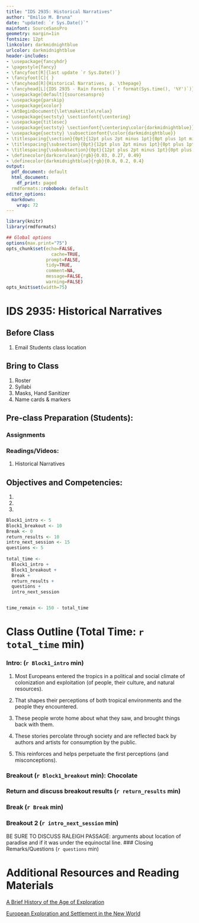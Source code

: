 ```yaml
---
title: "IDS 2935: Historical Narratives"
author: "Emilio M. Bruna"
date: "updated: `r Sys.Date()`"
mainfont: SourceSansPro
geometry: margin=1in
fontsize: 12pt
linkcolor: darkmidnightblue
urlcolor: darkmidnightblue
header-includes:
- \usepackage{fancyhdr}
- \pagestyle{fancy}
- \fancyfoot[R]{last update `r Sys.Date()`}
- \fancyfoot[C]{ }
- \fancyhead[R]{Historical Narratives, p. \thepage}
- \fancyhead[L]{IDS 2935 - Rain Forests (`r format(Sys.time(), '%Y')`)}
- \usepackage[default]{sourcesanspro}
- \usepackage{parskip}
- \usepackage{xcolor}
- \AtBeginDocument{\let\maketitle\relax}
- \usepackage{sectsty} \sectionfont{\centering}
- \usepackage{titlesec}
- \usepackage{sectsty} \sectionfont{\centering\color{darkmidnightblue}}
- \usepackage{sectsty} \subsectionfont{\color{darkmidnightblue}}
- \titlespacing{\section}{0pt}{12pt plus 2pt minus 1pt}{0pt plus 1pt minus 1pt}
- \titlespacing{\subsection}{0pt}{12pt plus 2pt minus 1pt}{0pt plus 1pt minus 1pt}
- \titlespacing{\subsubsection}{0pt}{12pt plus 2pt minus 1pt}{0pt plus 1pt minus 1pt}
- \definecolor{darkcerulean}{rgb}{0.03, 0.27, 0.49}
- \definecolor{darkmidnightblue}{rgb}{0.0, 0.2, 0.4}
output:
  pdf_document: default
  html_document:
    df_print: paged
  rmdformats::robobook: default
editor_options: 
  markdown: 
    wrap: 72
---
```



```r
library(knitr)
library(rmdformats)

## Global options
options(max.print="75")
opts_chunk$set(echo=FALSE,
	             cache=TRUE,
               prompt=FALSE,
               tidy=TRUE,
               comment=NA,
               message=FALSE,
               warning=FALSE)
opts_knit$set(width=75)
```
# IDS 2935: Historical Narratives

## Before Class

1. Email Students class location

## Bring to Class

1. Roster
2. Syllabi
3. Masks, Hand Sanitizer
4. Name cards & markers

## Pre-class Preparation (Students):

### Assignments

### Readings/Videos: 
1. Historical Narratives 

## Objectives and Competencies:   

1. 
2. 
3. 

\newpage
```r

Block1_intro <- 5
Block1_breakout <- 10
Break <- 0
return_results <- 10
intro_next_session <- 15
questions <- 5  
  
total_time <- 
  Block1_intro + 
  Block1_breakout + 
  Break + 
  return_results + 
  questions +
  intro_next_session 


time_remain <- 150 - total_time
```
# Class Outline (Total Time: `r total_time` min)
\vspace{0.5cm}

### **Intro: ** (`r Block1_intro` min)

1. Most Europeans entered the tropics in a political and social climate of colonization and exploitation (of people, their culture, and natural resources). 

2. That shapes their perceptions of both tropical environments and the people they encountered.

3. These people wrote home about what they saw, and brought things back with them.  

4. These stories percolate through society and are reflected back by authors and artists for consumption by the public.

5. This reinforces and helps perpetuate the first perceptions (and misconceptions).

### **Breakout** (`r Block1_breakout` min): Chocolate

### **Return and discuss breakout results** (`r return_results` min)

### **Break**  (`r Break` min)    

### **Breakout 2**  (`r intro_next_session` min)      

BE SURE TO DISCUSS RALEIGH PASSAGE: arguments about location of paradise and if it was under the equinoctal line.
### Closing Remarks/Questions (`r questions` min)

<!-- ### Free Time -->

<!-- There are `r time_remain` min remaining that can be used to answer questions -->
\vspace{1.5cm}
# Additional Resources and Reading Materials
\vspace{0.5cm}

[A Brief History of the Age of Exploration](https://www.thoughtco.com/age-of-exploration-1435006)

[European Exploration and Settlement in the New World](https://www.u-s-history.com/pages/h1031.html)
